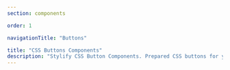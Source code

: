 ```yaml
---
section: components

order: 1

navigationTitle: "Buttons"

title: "CSS Buttons Components"
description: "Stylify CSS Button Components. Prepared CSS buttons for your next web project. Copy&Paste, without CSS framework."
---
```


<InteractivePreview
	class="margin-bottom:48px"
	min-height="250"
	title="Buttons"
	htmlSnippet="components/buttons"
/>

<InteractivePreview
	class="margin-bottom:48px"
	title="Return to top button"
	description="If you want to make the scroll on the page smooth, add <code>scroll-behavior: smooth;</code> to the html element."
	htmlSnippet="components/return-to-top-button"
/>
